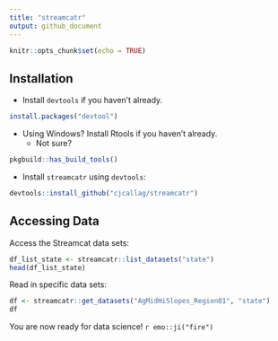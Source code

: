 ```yaml
---
title: "streamcatr"
output: github_document
---
```


```r
knitr::opts_chunk$set(echo = TRUE)
```

## Installation

  - Install `devtools` if you haven't already.

```r
install.packages("devtool")
```

  - Using Windows? Install Rtools if you haven’t already.   
    - Not sure? 

```r
pkgbuild::has_build_tools()
```

  - Install `streamcatr` using `devtools`:
  
```r
devtools::install_github("cjcallag/streamcatr")
```


## Accessing Data

Access the Streamcat data sets:

```r
df_list_state <- streamcatr::list_datasets("state")
head(df_list_state)
```

Read in specific data sets:

```r
df <- streamcatr::get_datasets("AgMidHiSlopes_Region01", "state")
df
```

You are now ready for data science! `r emo::ji("fire")`
